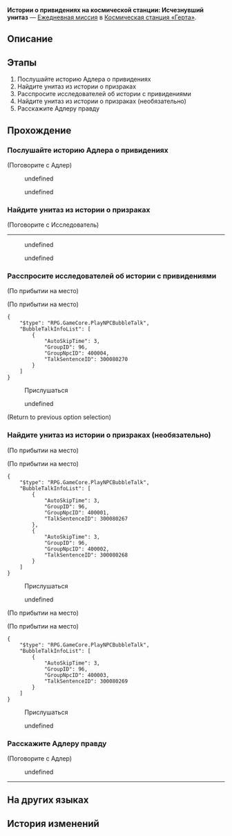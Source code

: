 {{Дополнить|Диалоги.}}
{{Миссия Инфобокс
|id              = 3000802
|Название        = 
|Изображение     = Миссия Освоения Истории о привидениях на космической станции Исчезнувший унитаз.png
|Тип             = Ежедневная миссия
|События         = 
|Глава           = 
|Условия         = 
|Персонажи       = Адлер; Довольный исследователь; Занятой исследователь Отдела прикладных искусств; Первопроходец; Радостный исследователь; Самоупоённый исследователь; Тревожный исследователь
|СтартЛокация    = [[Космическая станция «Герта»]] — [[Зона хранения]]
|Локации         = Зона хранения
|Предыдущая      = 
|Следующая       = 
|Награды         = Кредиты*5 000
}}
'''Истории о привидениях на космической станции: Исчезнувший унитаз''' — [[Ежедневная миссия]] в [[Космическая станция «Герта»]].

==Описание==
{{Описание|<!--официальное описание из Перекрёстка судеб-->}}

==Этапы==
# Послушайте историю Адлера о привидениях
# Найдите унитаз из истории о призраках
# Расспросите исследователей об истории с привидениями
# Найдите унитаз из истории о призраках (необязательно)
# Расскажите Адлеру правду

==Прохождение==
{{Дополнить}}


===Послушайте историю Адлера о привидениях===
{{Описание миссии|локация=Зона хранения|Вы узнали, что у Адлера есть новые показания свидетелей о призраках. Отправляйтесь в особое место для встречи с ним и расспросите его об истории с привидениями.}}
{{Диалог Начало}}

;(Поговорите с Адлер)
<!--Unknown TalkSentence: 300080201-->
<!--Unknown TalkSentence: 300080202-->
<!--Unknown TalkSentence: 300080203-->
<!--Unknown TalkSentence: 300080204-->
<!--Unknown TalkSentence: 300080205-->
:{{Диалог|Стрелка}} undefined
:{{Диалог|Стрелка}} undefined
<!--Unknown TalkSentence: 300080207-->
<!--Unknown TalkSentence: 300080210-->
<!--Unknown TalkSentence: 300080211-->
<!--Unknown TalkSentence: 300080212-->
<!--Unknown TalkSentence: 300080213-->
{{Диалог Конец}}

===Найдите унитаз из истории о призраках===
{{Описание миссии|локация=Зона поддержки|Найдите унитаз из истории с привидениями по координатам, предоставленным свидетелем, и выясните, правдива ли та история.}}
{{Диалог Начало}}


;(Поговорите с Исследователь)
----
:<!--1-second delay-->
<!--Unknown TalkSentence: 300080246-->
<!--Unknown TalkSentence: 300080271-->
:{{Диалог|Стрелка}} undefined
:{{Диалог|Стрелка}} undefined
<!--Unknown TalkSentence: 300080248-->
<!--Unknown TalkSentence: 300080251-->
{{Диалог Конец}}

===Расспросите исследователей об истории с привидениями===
{{Описание миссии|локация=Базовая зона|С помощью шифра найдите того, кто рассказал об унитазе и расспросите его, чтобы выяснить правду. Или попробуйте найти этот унитаз самостоятельно, полагаясь на собственные знания о космической станции.}}
{{Диалог Начало}}
;(По прибытии на место)

;(По прибытии на место)
<pre>{
	"$type": "RPG.GameCore.PlayNPCBubbleTalk",
	"BubbleTalkInfoList": [
		{
			"AutoSkipTime": 3,
			"GroupID": 96,
			"GroupNpcID": 400004,
			"TalkSentenceID": 300080270
		}
	]
}</pre>

:{{Диалог|Разговор}} Прислушаться
<!--Unknown TalkSentence: 300080226-->
:{{Диалог|Стрелка}} undefined
<!--Unknown TalkSentence: 300080280-->
<!--Unknown TalkSentence: 300080228-->
<!--Unknown TalkSentence: 300080229-->
<!--Unknown TalkSentence: 300080230-->
<!--Unknown TalkSentence: 300080231-->
;(Return to previous option selection)
{{Диалог Конец}}

===Найдите унитаз из истории о призраках (необязательно)===
{{Диалог Начало}}
;(По прибытии на место)

;(По прибытии на место)
<pre>{
	"$type": "RPG.GameCore.PlayNPCBubbleTalk",
	"BubbleTalkInfoList": [
		{
			"AutoSkipTime": 3,
			"GroupID": 96,
			"GroupNpcID": 400001,
			"TalkSentenceID": 300080267
		},
		{
			"AutoSkipTime": 3,
			"GroupID": 96,
			"GroupNpcID": 400002,
			"TalkSentenceID": 300080268
		}
	]
}</pre>

:{{Диалог|Разговор}} Прислушаться
<!--Unknown TalkSentence: 300080214-->
<!--Unknown TalkSentence: 300080215-->
:{{Диалог|Стрелка}} undefined
<!--Unknown TalkSentence: 300080217-->
<!--Unknown TalkSentence: 300080218-->
<!--Unknown TalkSentence: 300080219-->
;(По прибытии на место)

;(По прибытии на место)
<pre>{
	"$type": "RPG.GameCore.PlayNPCBubbleTalk",
	"BubbleTalkInfoList": [
		{
			"AutoSkipTime": 3,
			"GroupID": 96,
			"GroupNpcID": 400003,
			"TalkSentenceID": 300080269
		}
	]
}</pre>

:{{Диалог|Разговор}} Прислушаться
<!--Unknown TalkSentence: 300080220-->
:{{Диалог|Стрелка}} undefined
<!--Unknown TalkSentence: 300080222-->
<!--Unknown TalkSentence: 300080223-->
<!--Unknown TalkSentence: 300080224-->
<!--Unknown TalkSentence: 300080225-->
{{Диалог Конец}}

===Расскажите Адлеру правду===
{{Описание миссии|локация=Зона хранения|Оказывается, унитаз из истории с привидениями - всего лишь результат эксперимента с диковиной. Поторопитесь и сообщите Адлеру правду!}}
{{Диалог Начало}}

;(Поговорите с Адлер)
<!--Unknown TalkSentence: 300080261-->
:{{Диалог|Стрелка}} undefined
<!--Unknown TalkSentence: 300080263-->
<!--Unknown TalkSentence: 300080264-->
<!--Unknown TalkSentence: 300080265-->
----
{{Диалог Конец}}

==На других языках==
{{На других языках
|en   = Space Station Ghost Stories: Vanished Toilet
|zhs  = 空间站怪谈：消失的马桶
|zht  = 太空站怪談：消失的馬桶
|ja   = 宇宙ステーションの怪談：消えた便器
|ko   = 우주정거장 괴담: 사라진 변기
|es   = Historias de miedo de la Estación Espacial: el inodoro desaparecido
|fr   = Histoires de fantômes de la station spatiale&nbsp;: Les toilettes disparues
|ru   = Истории о привидениях на космической станции: Исчезнувший унитаз
|th   = เรื่องลี้ลับในสถานีอวกาศ: ชักโครกที่หายไป
|vi   = Chuyện Lạ Trạm Không Gian: Bồn Cầu Biến Mất
|de   = Raumstation-Geistergeschichten: Die verschwundene Toilette
|id   = Kisah Misteri Stasiun Luar Angkasa: Kloset yang Hilang
|pt   = Histórias de Fantasma da Estação Espacial: Vaso Sanitário Desaparecido
}}

==История изменений==
{{История изменений|2.7}}
